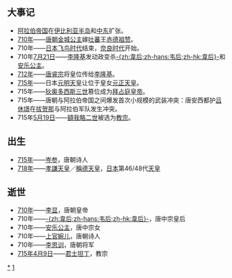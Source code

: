 {{Unreferenced|time=2018-09-13T10:39:38+00:00}}
{{DecadeTOC|710}}
== 大事记 ==
* [[阿拉伯帝国|阿拉伯帝国]]在[[伊比利亚半岛|伊比利亚半岛]]和[[中东|中东]]扩张。
* [[710年|710年]]——[[唐朝|唐朝]][[金城公主|金城公主]]嫁[[吐蕃|吐蕃]]王[[赤德祖赞|赤德祖赞]]。
* 710年——[[日本|日本]][[飞鸟时代|飞鸟时代]]结束，[[奈良时代|奈良时代]]开始。
* 710年[[7月21日|7月21日]]——[[唐玄宗|李隆基]]发动政变杀[[韋皇后_(唐中宗)|-{zh:韋后;zh-hans:韦后;zh-hk:韋后}-]]和[[安乐公主|安乐公主]]。
* [[712年|712年]]——[[唐睿宗|唐睿宗]]将皇位传给[[唐玄宗|李隆基]]。
* [[715年|715年]]——日本[[元明天皇|元明天皇]]让位于皇女[[元正天皇|元正天皇]]。
* 715年——[[狄奥多西斯三世|狄奥多西斯三世]]篡位成为[[拜占庭皇帝列表|拜占庭皇帝]]。
* 715年——唐朝与阿拉伯帝国之间爆发首次小规模的武装冲突：唐安西都护[[吕休璟|吕休璟]]在[[拔贺那|拔贺那]]与阿拉伯军队发生冲突。
* 715年[[5月19日|5月19日]]——[[額我略二世|額我略二世]]被选为[[教宗|教宗]]。

== 出生 ==
* [[715年|715年]]——[[岑参|岑参]]，唐朝诗人
* [[718年|718年]]——[[孝謙天皇|孝謙天皇]]／[[稱德天皇|稱德天皇]]，[[日本|日本]]第46/48代[[天皇|天皇]]

== 逝世 ==
* [[710年|710年]]——[[唐中宗|李显]]，唐朝皇帝
* 710年——[[韋皇后_(唐中宗)|-{zh:韋后;zh-hans:韦后;zh-hk:韋后}-]]，唐中宗皇后
* 710年——[[安乐公主|安乐公主]]，唐中宗女
* 710年——[[上官婉儿|上官婉儿]]，唐朝诗人
* 710年——[[李思训|李思训]]，唐朝将军
* [[715年|715年]][[4月9日|4月9日]]——[[君士坦丁|君士坦丁]]，教宗

{{世紀|8}}

[[Category:710年代|*]]
[[Category:8世纪各年代|1]]